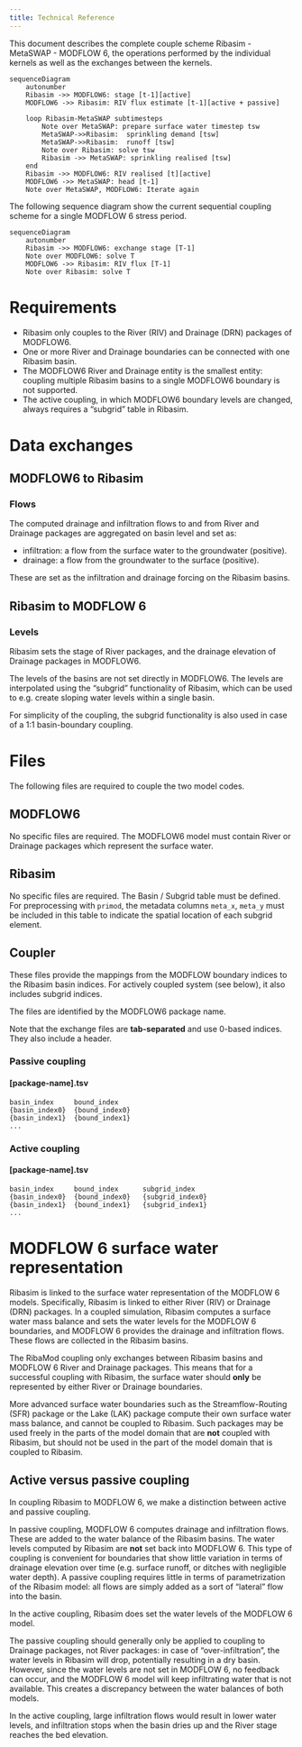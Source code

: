 ```yaml
---
title: Technical Reference
---
```


This document describes the complete couple scheme Ribasim - MetaSWAP - MODFLOW 6,
the operations performed by the individual kernels as well as the exchanges between the kernels.

```mermaid
sequenceDiagram
    autonumber
    Ribasim ->> MODFLOW6: stage [t-1][active]
    MODFLOW6 ->> Ribasim: RIV flux estimate [t-1][active + passive]

    loop Ribasim-MetaSWAP subtimesteps
        Note over MetaSWAP: prepare surface water timestep tsw
        MetaSWAP->>Ribasim:  sprinkling demand [tsw]
        MetaSWAP->>Ribasim:  runoff [tsw]
        Note over Ribasim: solve tsw
        Ribasim ->> MetaSWAP: sprinkling realised [tsw]
    end
    Ribasim ->> MODFLOW6: RIV realised [t][active]
    MODFLOW6 ->> MetaSWAP: head [t-1]
    Note over MetaSWAP, MODFLOW6: Iterate again
```





The following sequence diagram show the current sequential coupling scheme for
a single MODFLOW 6 stress period.

```mermaid
sequenceDiagram
    autonumber
    Ribasim ->> MODFLOW6: exchange stage [T-1]
    Note over MODFLOW6: solve T
    MODFLOW6 ->> Ribasim: RIV flux [T-1]
    Note over Ribasim: solve T
```

# Requirements

* Ribasim only couples to the River (RIV) and Drainage (DRN) packages of
  MODFLOW6.
* One or more River and Drainage boundaries can be connected with one Ribasim
  basin.
* The MODFLOW6 River and Drainage entity is the smallest entity: coupling
  multiple Ribasim basins to a single MODFLOW6 boundary is not supported.
* The active coupling, in which MODFLOW6 boundary levels are changed, always
  requires a "subgrid" table in Ribasim.
  
# Data exchanges

## MODFLOW6 to Ribasim

### Flows

The computed drainage and infiltration flows to and from River and Drainage
packages are aggregated on basin level and set as:

* infiltration: a flow from the surface water to the groundwater (positive).
* drainage: a flow from the groundwater to the surface (positive).
  
These are set as the infiltration and drainage forcing on the Ribasim basins.

## Ribasim to MODFLOW 6

### Levels

Ribasim sets the stage of River packages, and the drainage elevation of Drainage
packages in MODFLOW6.

The levels of the basins are not set directly in MODFLOW6. The levels are
interpolated using the "subgrid" functionality of Ribasim, which can be used to
e.g. create sloping water levels within a single basin.

For simplicity of the coupling, the subgrid functionality is also used in
case of a 1:1 basin-boundary coupling.

# Files

The following files are required to couple the two model codes.

## MODFLOW6

No specific files are required. The MODFLOW6 model must contain River or
Drainage packages which represent the surface water.

## Ribasim

No specific files are required. The Basin / Subgrid table must be defined. For
preprocessing with `primod`, the metadata columns `meta_x`, `meta_y` must be
included in this table to indicate the spatial location of each subgrid
element.

## Coupler

These files provide the mappings from the MODFLOW boundary indices to the
Ribasim basin indices. For actively coupled system (see below), it also
includes subgrid indices.

The files are identified by the MODFLOW6 package name.

Note that the exchange files are **tab-separated** and use 0-based indices.
They also include a header.

### Passive coupling

#### [package-name].tsv


```
basin_index     bound_index
{basin_index0}  {bound_index0}
{basin_index1}  {bound_index1}
...
```

### Active coupling

#### [package-name].tsv

```
basin_index     bound_index      subgrid_index
{basin_index0}  {bound_index0}   {subgrid_index0}
{basin_index1}  {bound_index1}   {subgrid_index1}
...
```

# MODFLOW 6 surface water representation

Ribasim is linked to the surface water representation of the MODFLOW 6 models.
Specifically, Ribasim is linked to either River (RIV) or Drainage (DRN)
packages. In a coupled simulation, Ribasim computes a surface water mass
balance and sets the water levels for the MODFLOW 6 boundaries, and MODFLOW 6
provides the drainage and infiltration flows. These flows are collected in the
Ribasim basins.

The RibaMod coupling only exchanges between Ribasim basins and MODFLOW 6 River
and Drainage packages. This means that for a successful coupling with Ribasim,
the surface water should **only** be represented by either River or Drainage
boundaries.

More advanced surface water boundaries such as the Streamflow-Routing (SFR)
package or the Lake (LAK) package compute their own surface water mass balance,
and cannot be coupled to Ribasim. Such packages may be used freely in the parts
of the model domain that are **not** coupled with Ribasim, but should not be
used in the part of the model domain that is coupled to Ribasim.

## Active versus passive coupling

In coupling Ribasim to MODFLOW 6, we make a distinction between active and
passive coupling.

In passive coupling, MODFLOW 6 computes drainage and infiltration flows. These
are added to the water balance of the Ribasim basins. The water levels computed
by Ribasim are **not** set back into MODFLOW 6. This type of coupling is
convenient for boundaries that show little variation in terms of drainage
elevation over time (e.g. surface runoff, or ditches with negligible water
depth). A passive coupling requires little in terms of parametrization of the
Ribasim model: all flows are simply added as a sort of "lateral" flow into the
basin.

In the active coupling, Ribasim does set the water levels of the MODFLOW 6
model.

The passive coupling should generally only be applied to coupling to Drainage
packages, not River packages: in case of "over-infiltration", the water levels
in Ribasim will drop, potentially resulting in a dry basin. However, since the
water levels are not set in MODFLOW 6, no feedback can occur, and the MODFLOW 6
model will keep infiltrating water that is not available. This creates a
discrepancy between the water balances of both models.

In the active coupling, large infiltration flows would result in lower water
levels, and infiltration stops when the basin dries up and the River stage
reaches the bed elevation.